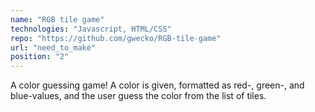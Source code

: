 ```yaml
---
name: "RGB tile game"
technologies: "Javascript, HTML/CSS"
repo: "https://github.com/gwecko/RGB-tile-game"
url: "need_to_make"
position: "2"
---
```


A color guessing game! A color is given, formatted as red-, green-, and blue-values, and the user guess the color from the list of tiles. 